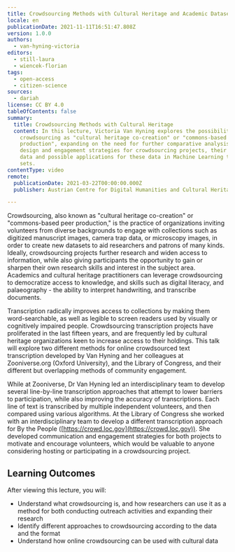 ```yaml
---
title: Crowdsourcing Methods with Cultural Heritage and Academic Datasets
locale: en
publicationDate: 2021-11-11T16:51:47.808Z
version: 1.0.0
authors:
  - van-hyning-victoria
editors:
  - still-laura
  - wiencek-florian
tags:
  - open-access
  - citizen-science
sources:
  - dariah
license: CC BY 4.0
tableOfContents: false
summary:
  title: Crowdsourcing Methods with Cultural Heritage
  content: In this lecture, Victoria Van Hyning explores the possibilities of
    crowdsourcing as "cultural heritage co-creation" or "commons-based peer
    production", expanding on the need for further comparative analysis of
    design and engagement strategies for crowdsourcing projects, their resulting
    data and possible applications for these data in Machine Learning training
    sets.
contentType: video
remote:
  publicationDate: 2021-03-22T00:00:00.000Z
  publisher: Austrian Centre for Digital Humanities and Cultural Heritage (ACDH-CH)

---
```


Crowdsourcing, also known as "cultural heritage co-creation" or "commons-based peer production," is the practice of organizations inviting volunteers from diverse backgrounds to engage with collections such as digitized manuscript images, camera trap data, or microscopy images, in order to create new datasets to aid researchers and patrons of many kinds. Ideally, crowdsourcing projects further research and widen access to information, while also giving participants the opportunity to gain or sharpen their own research skills and interest in the subject area. Academics and cultural heritage practitioners can leverage crowdsourcing to democratize access to knowledge, and skills such as digital literacy, and palaeography - the ability to interpret handwriting, and transcribe documents.

Transcription radically improves access to collections by making them word-searchable, as well as legible to screen readers used by visually or cognitively impaired people. Crowdsourcing transcription projects have proliferated in the last fifteen years, and are frequently led by cultural heritage organizations keen to increase access to their holdings. This talk will explore two different methods for online crowdsourced text transcription developed by Van Hyning and her colleagues at Zooniverse.org (Oxford University), and the Library of Congress, and their different but overlapping methods of community engagement.

While at Zooniverse, Dr Van Hyning led an interdisciplinary team to develop several line-by-line transcription approaches that attempt to lower barriers to participation, while also improving the accuracy of transcriptions. Each line of text is transcribed by multiple independent volunteers, and then compared using various algorithms. At the Library of Congress she worked with an interdisciplinary team to develop a different transcription approach for By the People ([https://crowd.loc.gov](https://crowd.loc.gov)). She developed communication and engagement strategies for both projects to motivate and encourage volunteers, which would be valuable to anyone considering hosting or participating in a crowdsourcing project.

## Learning Outcomes

After viewing this lecture, you will:

- Understand what crowdsourcing is, and how researchers can use it as a method for both conducting outreach activities and expanding their research
- Identify different approaches to crowdsourcing according to the data and the format
- Understand how online crowdsourcing can be used with cultural data

<VideoCard
  provider="youtube"
  id="otX_S2ISRq4"
  title="Crowdsourcing Methods with Cultural Heritage and Academic Datasets"
  subtitle="Click here to view"
  image="images/acdh-ch-video.png"
/>
